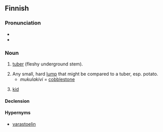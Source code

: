 ==Finnish==
{{Finnish index|m|u}}

===Pronunciation===
* {{IPA|/ˈmukulɑ/|lang=fi}}
* {{hyphenation|mu|ku|la}}

===Noun===
{{infl|fi|noun}}

# {{context|botany|lang=fi}} [[tuber]] (fleshy underground stem).
# Any small, hard [[lump]] that might be compared to a tuber, esp. potato.
#* ''mukulakivi'' = [[cobblestone]]
# {{dialectal|lang=fi}} [[kid]]

====Declension====
{{fi-decl-kulkija|mukul}}

====Hypernyms====
* [[varastoelin]]